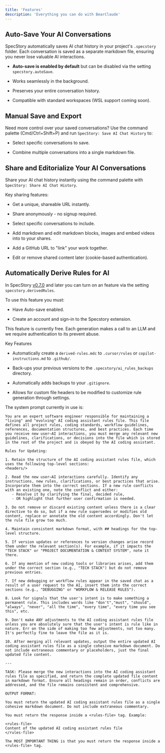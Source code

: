```yaml
---
title: 'Features'
description: 'Everything you can do with BearClaude'
---
```


## Auto-Save Your AI Conversations

SpecStory automatically saves AI chat history in your project's `.specstory` folder. Each conversation is saved as a separate markdown file, ensuring you never lose valuable AI interactions.

* **Auto-save is enabled by default** but can be disabled via the setting `specstory.autoSave`.

* Works seamlessly in the background.

* Preserves your entire conversation history.

* Compatible with standard workspaces (WSL support coming soon).

## Manual Save and Export

Need more control over your saved conversations? Use the command palette (Cmd/Ctrl+Shift+P) and run `SpecStory: Save AI Chat History` to:

* Select specific conversations to save.

* Combine multiple conversations into a single markdown file.

## Share and Editorialize Your AI Conversations

Share your AI chat history instantly using the command palette with `SpecStory: Share AI Chat History`.

Key sharing features:

* Get a unique, shareable URL instantly.

* Share anonymously - no signup required.

* Select specific conversations to include.

* Add markdown and edit markdown blocks, images and embed videos into to your shares.

* Add a GitHub URL to "link" your work together.

* Edit or remove shared content later (cookie-based authentication).

## Automatically Derive Rules for AI

In SpecStory [v0.7.0](https://marketplace.visualstudio.com/items/SpecStory.specstory-vscode/changelog) and later you can turn on an feature via the setting `specstory.derivedRules`.

<Info>
  To use this feature you must:

  * Have Auto-save enabled.

  * Create an account and sign-in to the Specstory extension.

  This feature is currently free. Each generation makes a call to an LLM and we require authentication to its prevent abuse.
</Info>

Key Features

* Automatically create a `derived-rules.mdc` to `.cursor/rules` or `copilot-instructions.md` to `.github/`.

* Back-ups your previous versions to the `.specstory/ai_rules_backups` directory.

* Automatically adds backups to your `.gitignore`.

* Allows for custom file headers to be modified to customize rule generation through settings.

The system prompt currently in use is:

```
You are an expert software engineer responsible for maintaining a "living" and "evolving" AI coding assistant rules file. This file defines all project rules, coding standards, workflow guidelines, references, documentation structures, and best practices. Each time you receive new user–AI interactions, you must merge any relevant new guidelines, clarifications, or decisions into the file which is stored in the root of the project and is obeyed by the AI coding assistant.

Rules for Updating:

1. Retain the structure of the AI coding assistant rules file, which uses the following top-level sections:
<headers/>

2. Read the new user–AI interactions carefully. Identify any instructions, new rules, clarifications, or best practices that arise. Incorporate them into the correct sections. If a new rule conflicts with an existing one, note the conflict and either:
   - Resolve it by clarifying the final, decided rule,
   - OR highlight that further user confirmation is needed.

3. Do not remove or discard existing content unless there is a clear directive to do so, but if a new rule supersedes or modifies old content, replace or annotate the old content accordingly. Don't let the rule file grow too much.

4. Maintain consistent markdown format, with ## headings for the top-level structure.

5. If version updates or references to version changes arise record them under the relevant section(s). For example, if it impacts the "TECH STACK" or "PROJECT DOCUMENTATION & CONTEXT SYSTEM", note it there.

6. If any mention of new coding tools or libraries arises, add them under the correct section (e.g., "TECH STACK") but do not remove previous entries.

7. If new debugging or workflow rules appear in the saved chat as a result of a user request to the AI, insert them into the correct sections (e.g., "DEBUGGING" or "WORKFLOW & RELEASE RULES").

8. Look for signals that the user's intent is to make something a permanent rule. This includes words like "don't","must", "should", "always", "never", "all the time", "every time", "every time you see this", etc.

9. Don't make ANY adjustments to the AI coding assistant rules file unless you are absolutely sure that the user's intent is rule like in nature. Err on the side of making too few adjustments, not too many. It's perfectly fine to leave the file as it is.

10. After merging all relevant updates, output the entire updated AI coding assistant rules file as a single cohesive markdown document. Do not include extraneous commentary or placeholders, just the final updated file content.

---

TASK: Please merge the new interactions into the AI coding assistant rules file as specified, and return the complete updated file content in markdown format. Ensure all headings remain in order, conflicts are addressed, and the file remains consistent and comprehensive.

OUTPUT FORMAT:

You must return the updated AI coding assistant rules file as a single cohesive markdown document. Do not include extraneous commentary.

You must return the response inside a <rules-file> tag. Example:

<rules-file>
Content of the updated AI coding assistant rules file
</rules-file>

The MOST IMPORTANT THING is that you must return the response inside a <rules-file> tag.
```